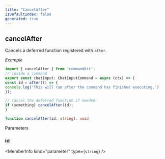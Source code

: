 ```yaml
---
title: "CancelAfter"
isDefaultIndex: false
generated: true
---
```



<!-- This file was generated from the CommandKit source. Do not modify. Instead, re-run the "docgen" script -->


## cancelAfter

<GenerationInfo sourceFile="packages/commandkit/src/context/environment.ts" sourceLine="264" packageName="commandkit" />

Cancels a deferred function registered with `after`.



*Example*

```ts
import { cancelAfter } from 'commandkit';
// inside a command
export const chatInput: ChatInputCommand = async (ctx) => {
const id = after(() => {
console.log('This will run after the command has finished executing.');
});

// cancel the deferred function if needed
if (something) cancelAfter(id);
}
```

```ts title="Signature"
function cancelAfter(id: string): void
```
Parameters

### id

<MemberInfo kind="parameter" type={`string`} />

